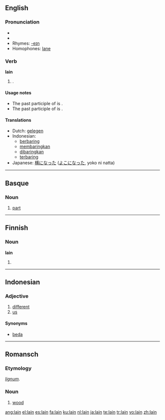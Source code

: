 ==English==

===Pronunciation===
*{{IPA|/lein/}}
*{{audio|en-us-lain.ogg|Audio (US)}}
*Rhymes: [[Rhymes:English:-eɪn|-eɪn]]
*Homophones: [[lane]]

===Verb===
'''lain'''

# {{past participle of|[[lie#Etymology 1|lie]]|nodot=1}}{{term|||placed in a horizontal position, situated}}.

====Usage notes====
*The past participle of {{term||[[lie#Etymology 2|lie]]|deceive}} is {{term|lied|lang=en}}.
*The past participle of {{term||[[lay#Etymology 1|lay]]|put down}} is {{term|laid|lang=en}}.

====Translations====
*Dutch: [[gelegen]]
*Indonesian:
** [[baring|berbaring]]
** [[baring|membaringkan]]
** [[baring|dibaringkan]]
** [[baring|terbaring]]
*Japanese: [[横になった]] ([[よこになった]], yoko ni natta)

----

==Basque==

===Noun===
{{infl|eu|noun}}

# [[part]]

----

==Finnish==

===Noun===
'''lain'''

# {{fi-form of|laki|type=noun|case=genitive|pl=singular}}

----

==Indonesian==

===Adjective===
{{infl|id|adjective}}

# [[different]]
# [[us]]

====Synonyms====
* [[beda]]

----

==Romansch==

===Etymology===
{{L.|rm}} ''[[lignum]]''.

===Noun===
{{infl|rm|noun|m}}

# [[wood]]

[[ang:lain]]
[[el:lain]]
[[es:lain]]
[[fa:lain]]
[[ku:lain]]
[[nl:lain]]
[[ja:lain]]
[[te:lain]]
[[tr:lain]]
[[vo:lain]]
[[zh:lain]]